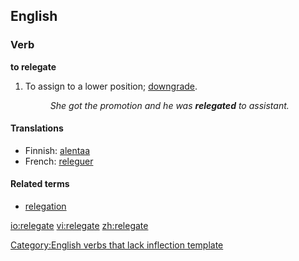 ==English==
===Verb===
'''to relegate'''

# To assign to a lower position; [[downgrade]].
#:''She got the promotion and he was '''relegated''' to assistant.''

====Translations====
*Finnish: [[alentaa]]
*French: [[releguer]]

====Related terms====
*[[relegation]]

[[Category:English verbs that lack inflection template]]

[[io:relegate]]
[[vi:relegate]]
[[zh:relegate]]